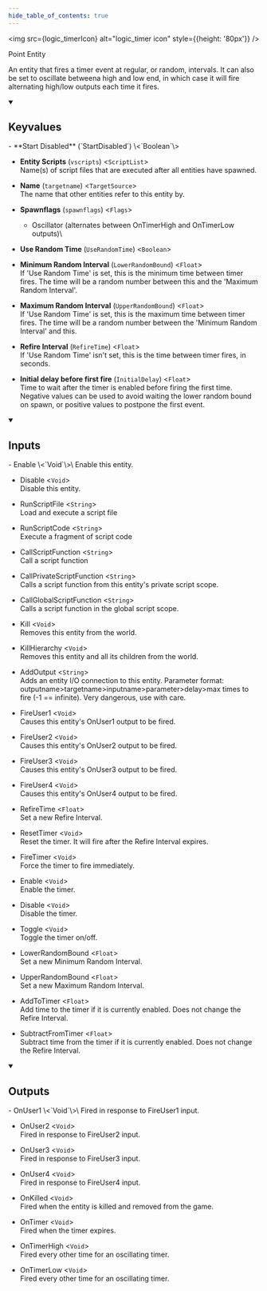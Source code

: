 ```yaml
---
hide_table_of_contents: true
---
```


<!---
!!!!!!
THIS PAGE IS AUTOGENERATED FROM GAME FGD DEFINITIONS!
DO NOT EDIT MANUALLY!
!!!!!!

In order to make edits, you can make an annotation file in /fgd_dump_overrides
-->



<img src={logic_timerIcon} alt="logic_timer icon" style={{height: '80px'}} />

Point Entity

An entity that fires a timer event at regular, or random, intervals. It can also be set to oscillate betweena high and low end, in which case it will fire alternating high/low outputs each time it fires.

<details open>
<summary><h2>Keyvalues</h2></summary>
- **Start Disabled** (`StartDisabled`) \<`Boolean`\>

- **Entity Scripts** (`vscripts`) \<`ScriptList`\>\
Name(s) of script files that are executed after all entities have spawned.

- **Name** (`targetname`) \<`TargetSource`\>\
The name that other entities refer to this entity by.

- **Spawnflags** (`spawnflags`) \<`Flags`\>
  - Oscillator (alternates between OnTimerHigh and OnTimerLow outputs)\
    


- **Use Random Time** (`UseRandomTime`) \<`Boolean`\>

- **Minimum Random Interval** (`LowerRandomBound`) \<`Float`\>\
If 'Use Random Time' is set, this is the minimum time between timer fires. The time will be a random number between this and the 'Maximum Random Interval'.

- **Maximum Random Interval** (`UpperRandomBound`) \<`Float`\>\
If 'Use Random Time' is set, this is the maximum time between timer fires. The time will be a random number between the 'Minimum Random Interval' and this.

- **Refire Interval** (`RefireTime`) \<`Float`\>\
If 'Use Random Time' isn't set, this is the time between timer fires, in seconds.

- **Initial delay before first fire** (`InitialDelay`) \<`Float`\>\
Time to wait after the timer is enabled before firing the first time. Negative values can be used to avoid waiting the lower random bound on spawn, or positive values to postpone the first event.


 </details>
<details open>
<summary><h2>Inputs</h2></summary>
- Enable \<`Void`\>\
Enable this entity.

- Disable \<`Void`\>\
Disable this entity.

- RunScriptFile \<`String`\>\
Load and execute a script file

- RunScriptCode \<`String`\>\
Execute a fragment of script code

- CallScriptFunction \<`String`\>\
Call a script function

- CallPrivateScriptFunction \<`String`\>\
Calls a script function from this entity's private script scope.

- CallGlobalScriptFunction \<`String`\>\
Calls a script function in the global script scope.

- Kill \<`Void`\>\
Removes this entity from the world.

- KillHierarchy \<`Void`\>\
Removes this entity and all its children from the world.

- AddOutput \<`String`\>\
Adds an entity I/O connection to this entity. Parameter format: outputname&gt;targetname>inputname&gt;parameter&gt;delay&gt;max times to fire (-1 == infinite). Very dangerous, use with care.

- FireUser1 \<`Void`\>\
Causes this entity's OnUser1 output to be fired.

- FireUser2 \<`Void`\>\
Causes this entity's OnUser2 output to be fired.

- FireUser3 \<`Void`\>\
Causes this entity's OnUser3 output to be fired.

- FireUser4 \<`Void`\>\
Causes this entity's OnUser4 output to be fired.

- RefireTime \<`Float`\>\
Set a new Refire Interval.

- ResetTimer \<`Void`\>\
Reset the timer. It will fire after the Refire Interval expires.

- FireTimer \<`Void`\>\
Force the timer to fire immediately.

- Enable \<`Void`\>\
Enable the timer.

- Disable \<`Void`\>\
Disable the timer.

- Toggle \<`Void`\>\
Toggle the timer on/off.

- LowerRandomBound \<`Float`\>\
Set a new Minimum Random Interval.

- UpperRandomBound \<`Float`\>\
Set a new Maximum Random Interval.

- AddToTimer \<`Float`\>\
Add time to the timer if it is currently enabled.  Does not change the Refire Interval.

- SubtractFromTimer \<`Float`\>\
Subtract time from the timer if it is currently enabled.  Does not change the Refire Interval.


 </details>
<details open>
<summary><h2>Outputs</h2></summary>
- OnUser1 \<`Void`\>\
Fired in response to FireUser1 input.

- OnUser2 \<`Void`\>\
Fired in response to FireUser2 input.

- OnUser3 \<`Void`\>\
Fired in response to FireUser3 input.

- OnUser4 \<`Void`\>\
Fired in response to FireUser4 input.

- OnKilled \<`Void`\>\
Fired when the entity is killed and removed from the game.

- OnTimer \<`Void`\>\
Fired when the timer expires.

- OnTimerHigh \<`Void`\>\
Fired every other time for an oscillating timer.

- OnTimerLow \<`Void`\>\
Fired every other time for an oscillating timer.


 </details>